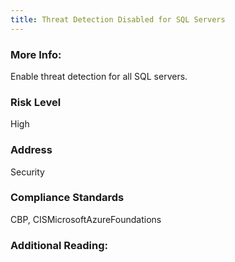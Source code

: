 ```yaml
---
title: Threat Detection Disabled for SQL Servers
---
```


### More Info:

Enable threat detection for all SQL servers.

### Risk Level

High

### Address

Security

### Compliance Standards

CBP, CISMicrosoftAzureFoundations

### Additional Reading:
